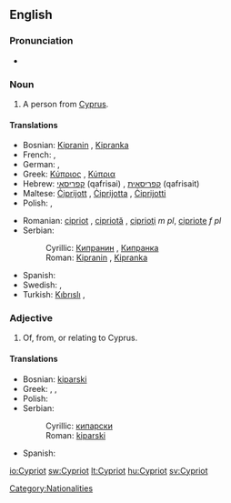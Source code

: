 ==English==

===Pronunciation===
* {{a|UK}} {{IPA|/ˈsɪp.ɹi.ət/}} {{SAMPA|/"sIp.rI.@t/}}

===Noun===
{{en-noun}}

# A person from [[Cyprus]].

====Translations====
{{trans-top|Person from Cyprus}}
* Bosnian: [[Kipranin#Bosnian|Kipranin]] {{m}}, [[Kipranka#Bosnian|Kipranka]] {{f}}
* French: {{t|fr|Chypriote}}, {{t+|fr|Cypriote}}
* German: {{t+|de|Zypriot|m}}, {{t+|de|Zypriotin|f}}
* Greek: [[Κύπριος]] {{m}}, [[Κύπρια]] {{f}}
* Hebrew: [[קפריסאי]] (qafrisai) {{m}}, [[קפריסאית]] (qafrisait) {{f}}
* Maltese: [[Ċiprijott]] {{m}}, [[Ċiprijotta]] {{f}}, [[Ċiprijotti]] {{p}}
* Polish: {{t+|pl|Cypryjczyk|m}}, {{t+|pl|Cypryjka|f}}
{{trans-mid}}
* Romanian: [[cipriot]] {{m}}, [[cipriotă]] {{f}}, [[ciprioţi]] ''m pl'', [[cipriote]] ''f pl''
* Serbian:
*: Cyrillic: [[Кипранин#Serbian|Кипранин]] {{m}}, [[Кипранка#Serbian|Кипранка]] {{f}}
*: Roman: [[Kipranin#Serbian|Kipranin]] {{m}}, [[Kipranka#Serbian|Kipranka]] {{f}}
* Spanish: {{t|es|chipriota}}
* Swedish: {{t+|sv|cypriot|c}}, {{t-|sv|cypriotiska|c}}
* Turkish: [[Kıbrıslı]] {{m}},{{f}}
{{trans-bottom}}

===Adjective===
{{en-adj|-}}

# Of, from, or relating to Cyprus.

====Translations====
{{trans-top|Of, from or relating to Cyprus}}
* Bosnian: [[kiparski#Bosnian|kiparski]] {{m}}
* Greek: {{t+|el|κυπριακός|m|sc=Grek}}, {{t+|el|κυπριακή|f|sc=Grek}}, {{t+|el|κυπριακό|n|sc=Grek}}
* Polish: {{t+|pl|cypryjski|m}}
* Serbian:
*: Cyrillic: [[кипарски#Serbian|кипарски]] {{m}}
*: Roman: [[kiparski#Serbian|kiparski]] {{m}}
{{trans-mid}}
* Spanish: {{t|es|chipriota}}
{{trans-bottom}}

[[Category:Nationalities]]

[[io:Cypriot]]
[[sw:Cypriot]]
[[lt:Cypriot]]
[[hu:Cypriot]]
[[sv:Cypriot]]